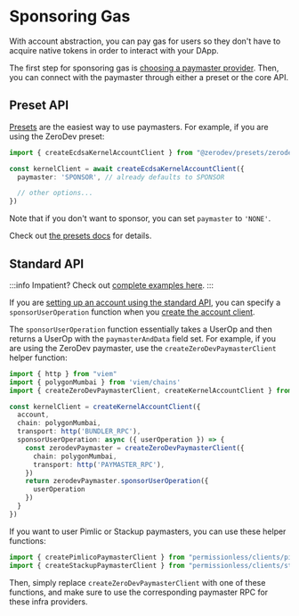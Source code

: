 # Sponsoring Gas

With account abstraction, you can pay gas for users so they don't have to acquire native tokens in order to interact with your DApp.

The first step for sponsoring gas is [choosing a paymaster provider](/meta-infra/intro).  Then, you can connect with the paymaster through either a preset or the core API.

## Preset API

[Presets](/sdk/presets/intro) are the easiest way to use paymasters.  For example, if you are using the ZeroDev preset:

```typescript
import { createEcdsaKernelAccountClient } from "@zerodev/presets/zerodev"

const kernelClient = await createEcdsaKernelAccountClient({
  paymaster: 'SPONSOR', // already defaults to SPONSOR

  // other options...
})
```

Note that if you don't want to sponsor, you can set `paymaster` to `'NONE'`.

Check out [the presets docs](/sdk/presets/intro) for details.

## Standard API

:::info
Impatient?  Check out [complete examples here](https://github.com/zerodevapp/zerodev-examples/blob/main/create-account/without-preset.ts).
:::

If you are [setting up an account using the standard API](/sdk/core-api/create-account#standard-api), you can specify a `sponsorUserOperation` function when you [create the account client](/sdk/core-api/create-account#create-an-account-client).

The `sponsorUserOperation` function essentially takes a UserOp and then returns a UserOp with the `paymasterAndData` field set.  For example, if you are using the ZeroDev paymaster, use the `createZeroDevPaymasterClient` helper function:

```typescript
import { http } from "viem"
import { polygonMumbai } from 'viem/chains'
import { createZeroDevPaymasterClient, createKernelAccountClient } from "@zerodev/sdk"

const kernelClient = createKernelAccountClient({
  account,
  chain: polygonMumbai,
  transport: http('BUNDLER_RPC'),
  sponsorUserOperation: async ({ userOperation }) => {
    const zerodevPaymaster = createZeroDevPaymasterClient({
      chain: polygonMumbai,
      transport: http('PAYMASTER_RPC'),
    })
    return zerodevPaymaster.sponsorUserOperation({
      userOperation
    })
  }
})
```

If you want to user Pimlic or Stackup paymasters, you can use these helper functions:

```ts
import { createPimlicoPaymasterClient } from "permissionless/clients/pimlico"
import { createStackupPaymasterClient } from "permissionless/clients/stackup"
```

Then, simply replace `createZeroDevPaymasterClient` with one of these functions, and make sure to use the corresponding paymaster RPC for these infra providers.
